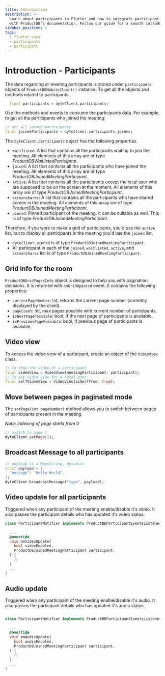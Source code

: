 ```yaml
---
title: Introduction
description: >-
  Learn about participants in Flutter and how to integrate participant features
  with ProductDB's documentation. Follow our guide for a smooth introduction.
sidebar_position: 1
tags:
  - flutter-core
  - participants
  - participant
---
```


# Introduction - Participants

The data regarding all meeting participants is stored under `participants`
objects of `ProductDBMobileClient()` instance. To get all the objects and methods
related to participants:

```dart
  final participants = dyteClient.participants;
```

Use the methods and events to consume the participants data. For example, to get
all the participants who joined the meeting:

```dart
// get all joined participants
final joinedParticipants = dyteClient.participants.joined;
```

The `dyteClient.participants` object has the following properties.

- `waitlisted`: A list that contains all the participants waiting to join the
  meeting. All elements of this array are of type _ProductDBWaitlistedParticipant_.
- `joined`: A list that contains all the participants who have joined the
  meeting. All elements of this array are of type _ProductDBJoinedMeetingParticipant_.
- `active`: A list that contains all the participants except the local user who
  are supposed to be on the screen at the moment. All elements of this array are of type _ProductDBJoinedMeetingParticipant_.
- `screenshares`: A list that contains all the participants who have shared
  screen in the meeting. All elements of this array are of type _ProductDBJoinedMeetingParticipant_.
- `pinned`: Pinned participant of the meeting. It can be nullable as well. This is of type _ProductDBJoinedMeetingParticipant_.

Therefore, if you were to make a grid of participants, you'd use the `active`
list, but to display all participants in the meeting you'd use the `joined`
list.

- `dyteClient.pinned` is of type `ProductDBJoinedMeetingParticipant`.
- All participant in each of the `joined`, `waitlisted`, `active`, and
  `screenshares` list is of type `ProductDBJoinedMeetingParticipant`.

## Grid info for the room

`ProductDBGridPagesInfo` object is designed to help you with pagination decisions. It
is returned with `onGridUpdated` event. It contains the following properties:

- `currentPageNumber`: Int, returns the current page number (currently displayed
  by the client).
- `pageCount`: Int, max pages possible with current number of participants.
- `isNextPagePossible`: bool, if the next page of participants is available.
- `isPreviousPagePossible`: bool, if previous page of participants is available.

## Video view

To access the video view of a participant, create an object of the `VideoView` class.

```dart
// To show the video of a participant
final videoView = VideoView(meetingParticipant: participant);
// To get video view for a local user
final selfVideoView = VideoView(isSelfTrue: true);
```

## Move between pages in paginated mode

The `setPage(int pageNumber)` method allows you to switch between pages of
participants present in the meeting.

_Note: Indexing of page starts from 0_

```dart
// switch to page 1
dyteClient.setPage(1);
```

## Broadcast Message to all participants

```dart
// payload is a Map<String, dynamic>
const payload = {
  "message": "Hello World",
};
dyteClient.broadcastMessage("type", payload);
```

## Video update for all participants

Triggered when any participant of the meeting enable/disable it's video. It also passes the participant details who has updated it's video status.

```dart
class ParticipantNotifier implements ProductDBParticipantEventsListener{

  ...
  @override
  void onVideoUpdate(
    bool videoEnabled,
    ProductDBJoinedMeetingParticipant participant,
  ) {
    //
  }
  ...
}


```

## Audio update

Triggered when any participant of the meeting enable/disable it's audio. It also passes the participant details who has updated it's audio status.

```dart

class ParticipantNotifier implements ProductDBParticipantEventsListener{

  ...
  @override
  void onAudioUpdate(
    bool audioEnabled,
    ProductDBJoinedMeetingParticipant participant,
  ) {
    //
  }
  ...
}

```

<head>
  <title>Flutter Core Introduction</title>
  <meta name="description" content="Learn about participants in Flutter and how to integrate participant features with ProductDB's documentation. Follow our guide for a smooth introduction."/>
</head>
